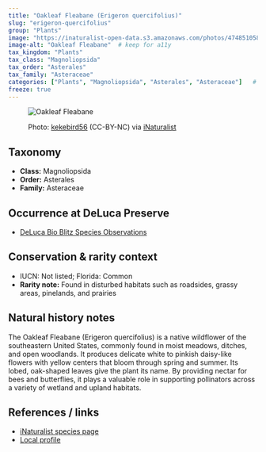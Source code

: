 ```yaml
---
title: "Oakleaf Fleabane (Erigeron quercifolius)"
slug: "erigeron-quercifolius"
group: "Plants"
image: "https://inaturalist-open-data.s3.amazonaws.com/photos/474851058/medium.jpg"       # keep for thumbnails
image-alt: "Oakleaf Fleabane"  # keep for a11y
tax_kingdom: "Plants"
tax_class: "Magnoliopsida"
tax_order: "Asterales"
tax_family: "Asteraceae"
categories: ["Plants", "Magnoliopsida", "Asterales", "Asteraceae"]   # these drive the chips + filtering
freeze: true
---
```


<figure class="species-figure">

<img src="https://inaturalist-open-data.s3.amazonaws.com/photos/474851058/medium.jpg" alt="Oakleaf Fleabane" class="species-photo"/>

<figcaption class="photo-credit">

Photo: <a href="https://www.inaturalist.org/people/kekebird56">kekebird56</a> (CC-BY-NC) via <a href="https://www.inaturalist.org/observations/264421285">iNaturalist</a>

</figcaption>

</figure>

## Taxonomy

-   **Class:** Magnoliopsida
-   **Order:** Asterales
-   **Family:** Asteraceae

## Occurrence at DeLuca Preserve

-   [DeLuca Bio Blitz Species Observations](https://www.inaturalist.org/observations?project_id=191727&subview=table&taxon_id=131153)

## Conservation & rarity context

-   IUCN: Not listed; Florida: Common
-   **Rarity note:**  Found in disturbed habitats such as roadsides, grassy areas, pinelands, and prairies

## Natural history notes

The Oakleaf Fleabane (Erigeron quercifolius) is a native wildflower of the southeastern United States, commonly found in moist meadows, ditches, and open woodlands. It produces delicate white to pinkish daisy-like flowers with yellow centers that bloom through spring and summer. Its lobed, oak-shaped leaves give the plant its name. By providing nectar for bees and butterflies, it plays a valuable role in supporting pollinators across a variety of wetland and upland habitats.

## References / links

-   [iNaturalist species page](https://www.inaturalist.org/taxa/131153-Erigeron-quercifolius)
-   [Local profile](https://www.fnps.org/plant/erigeron-quercifolius)
